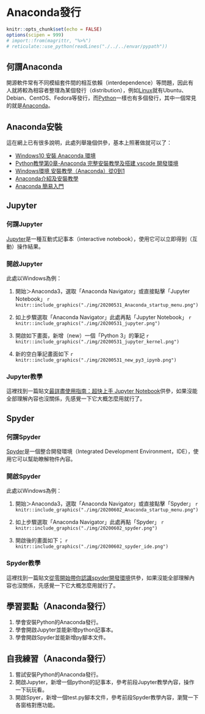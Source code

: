 # Anaconda發行

```r
knitr::opts_chunk$set(echo = FALSE)
options(scipen = 999)
# import::from(magrittr, "%>%")
# reticulate::use_python(readLines("./../../envar/pypath"))
```

## 何謂Anaconda

開源軟件常有不同模組套件間的相互依賴（interdependence）等問題，因此有人就將較為相容者整理為某個發行（distribution），例如[Linux](https://www.linux.org/)就有Ubuntu、Debian、CentOS、Fedora等發行，而[Python](https://www.python.org/)一樣也有多個發行，其中一個常見的就是[Anaconda](https://www.anaconda.com/)。

## Anaconda安裝

這在網上已有很多說明，此處列舉幾個供參，基本上照著做就可以了：

+ [Windows10 安裝 Anaconda 環境](https://ithelp.ithome.com.tw/articles/10229662)
+ [Python教學第0章-Anaconda 完整安裝教學及搭建 vscode 開發環境](https://www.woodowlab.com/python-tutorial-0-anaconda/)
+ [Windows環境 安裝教學（Anaconda）從0到1](https://learnexp.tw/%E3%80%90python%E3%80%91windows%E7%92%B0%E5%A2%83-%E5%AE%89%E8%A3%9D%E6%95%99%E5%AD%B8%EF%BC%88anaconda%EF%BC%89%E5%BE%9E0%E5%88%B01/)
+ [Anaconda介紹及安裝教學](https://medium.com/python4u/anaconda%E4%BB%8B%E7%B4%B9%E5%8F%8A%E5%AE%89%E8%A3%9D%E6%95%99%E5%AD%B8-f7dae6454ab6)
+ [Anaconda 簡易入門](https://michaelchen.tech/blog/anaconda-primer/)

## Jupyter

### 何謂Jupyter

[Jupyter](https://jupyter.org/)是一種互動式記事本（interactive notebook），使用它可以立即得到（互動）操作結果。

### 開啟Jupyter

此處以Windows為例：

1. 開始＞Anaconda3，選取「Anaconda Navigator」或直接點擊「Jupyter Notebook」
`r knitr::include_graphics("./img/20200531_Anaconda_startup_menu.png")`

2. 如上步驟選取「Anaconda Navigator」此處再點「Jupyter Notebook」
`r knitr::include_graphics("./img/20200531_jupyter.png")`

3. 開啟如下畫面，新增（new）一個「Python 3」的筆記
`r knitr::include_graphics("./img/20200531_jupyter_kernel.png")`

4. 新的空白筆記畫面如下
`r knitr::include_graphics("./img/20200531_new_py3_ipynb.png")`

### Jupyter教學

這裡找到一篇貼文[最詳盡使用指南：超快上手 Jupyter Notebook](https://zhuanlan.zhihu.com/p/32320214)供參，如果沒能全部理解內容也沒關係，先感覺一下它大概怎麼用就行了。

## Spyder

###  何謂Spyder

[Spyder](https://www.spyder-ide.org/)是一個整合開發環境（Integrated Development Environment，IDE），使用它可以幫助瞭解物件內容。

### 開啟Spyder

此處以Windows為例：

1. 開始＞Anaconda3，選取「Anaconda Navigator」或直接點擊「Spyder」
`r knitr::include_graphics("./img/20200602_Anaconda_startup_menu.png")`

1. 如上步驟選取「Anaconda Navigator」此處再點「Spyder」
`r knitr::include_graphics("./img/20200602_spyder.png")`

1. 開啟後的畫面如下；
`r knitr::include_graphics("./img/20200602_spyder_ide.png")`

### Spyder教學

這裡找到一篇貼文[從零開始帶你認識spyder開發環境](https://ithelp.ithome.com.tw/articles/10212062)供參，如果沒能全部理解內容也沒關係，先感覺一下它大概怎麼用就行了。

## 學習要點（Anaconda發行）

1. 學會安裝Python的Anaconda發行。
1. 學會開啟Jupyter並能新增python記事本。
1. 學會開啟Spyder並能新增py腳本文件。


## 自我練習（Anaconda發行）

1. 嘗試安裝Python的Anaconda發行。
1. 開啟Jupyter，新增一個python的記事本，參考前段Jupyter教學內容，操作一下玩玩看。
1. 開啟Spyer，新增一個test.py腳本文件，參考前段Spyder教學內容，瀏覽一下各窗格對應功能。

